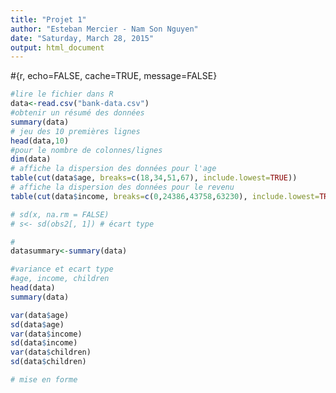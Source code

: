```yaml
---
title: "Projet 1"
author: "Esteban Mercier - Nam Son Nguyen"
date: "Saturday, March 28, 2015"
output: html_document
---
```


#{r, echo=FALSE, cache=TRUE, message=FALSE}
```r
#lire le fichier dans R
data<-read.csv("bank-data.csv")
#obtenir un résumé des données
summary(data)
# jeu des 10 premières lignes
head(data,10)
#pour le nombre de colonnes/lignes
dim(data)
# affiche la dispersion des données pour l'age
table(cut(data$age, breaks=c(18,34,51,67), include.lowest=TRUE))
# affiche la dispersion des données pour le revenu
table(cut(data$income, breaks=c(0,24386,43758,63230), include.lowest=TRUE))

# sd(x, na.rm = FALSE)
# s<- sd(obs2[, 1]) # écart type 

#
datasummary<-summary(data)

#variance et ecart type
#age, income, children
head(data)
summary(data)

var(data$age)
sd(data$age)
var(data$income)
sd(data$income)
var(data$children)
sd(data$children)

# mise en forme

```
